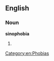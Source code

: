 ==English==

===Noun===
'''sinophobia'''

# {{alternative spelling of|Sinophobia}}

[[Category:en:Phobias]]
